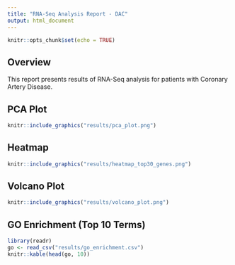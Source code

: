 ```yaml
---
title: "RNA-Seq Analysis Report - DAC"
output: html_document
---
```


```r
knitr::opts_chunk$set(echo = TRUE)
```

## Overview

This report presents results of RNA-Seq analysis for patients with Coronary Artery Disease.

## PCA Plot

```r
knitr::include_graphics("results/pca_plot.png")
```

## Heatmap

```r
knitr::include_graphics("results/heatmap_top30_genes.png")
```

## Volcano Plot

```r
knitr::include_graphics("results/volcano_plot.png")
```

## GO Enrichment (Top 10 Terms)

```r
library(readr)
go <- read_csv("results/go_enrichment.csv")
knitr::kable(head(go, 10))
```